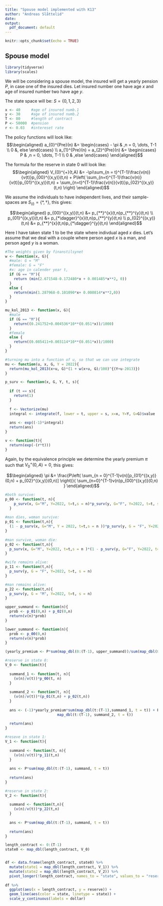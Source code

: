 ```yaml
---
title: "Spouse model implemented with K13"
author: "Andreas Slåttelid"
date: 
output:
  pdf_document: default
---
```


```r
knitr::opts_chunk$set(echo = TRUE)
```

## Spouse model

```r
library(tidyverse)
library(scales)
```

We will be considering a spouse model, the insured will get a yearly pension $P$, in case one of the insured dies. Let insured number one have age $x$ and age of insured number two have age $y$.

The state space will be: $S = \{0,1,2,3\}$

```r
x <- 40     #age of insured numb.1
y <- 30     #age of insured numb.2
T <- 80     #length of contract
P <- 50000  #pension
r <- 0.03   #intereset rate
```

The policy functions will look like: $$\begin{aligned}
a_{0}^{Pre}(n) &= \begin{cases}
- \pi  & ,n = 0, \dots, T-1 \\
0 &, else
\end{cases} \\ 
a_{1}^{Pre}(n) = a_{2}^{Pre}(n)  &= \begin{cases}
P  & ,n = 0, \dots, T-1 \\
0  & ,else
\end{cases}
\end{aligned}$$

The formula for the reserve in state $0$ will look like: $$\begin{aligned}
V_{0}^{+}(t,A) &= 
-\pi\sum_{n = t}^{T-1}\frac{v(n)}{v(t)}p_{00}^{(x,y)}(t,n)
+ P\left(
\sum_{n=t}^{T-1}\frac{v(n)}{v(t)}p_{01}^{(x,y)}(t,n) + \sum_{n=t}^{T-1}\frac{v(n)}{v(t)}p_{02}^{(x,y)}(t,n)
\right)
\end{aligned}$$

We assume the individuals to have independent lives, and their sample-spaces are $S_{(i)} = \{*, \dagger\}$, this gives:

$$\begin{aligned}
p_{00}^{(x,y)}(t,n) &= p_{**}^{x}(t,n)p_{**}^{y}(t,n) \\ 
p_{01}^{(x,y)}(t,n) &= p_{*\dagger}^{x}(t,n)p_{**}^{y}(t,n) \\ 
p_{02}^{(x,y)}(t,n) &= p_{**}^{x}(t,n)p_{*\dagger}^{y}(t,n)
\end{aligned}$$

Here I have taken state $1$ to be the state where indivdual aged $x$ dies. Let's assume that we deal with a couple where person aged $x$ is a man, and person aged $y$ is a woman. \newpage

```r
#The weights given by finanstilsynet
w <- function(x, G){
  #male: G = "M"
  #female: G = "F"
  #x: age in calender year t,
  if (G == "M"){
    return (min(2.671548-0.172480*x + 0.001485*x**2, 0))
  } 
  else {
    return(min(1.287968-0.101090*x+ 0.000814*x**2,0))
  }
}

mu_kol_2013 <- function(x, G){
  #male
  if (G == "M"){
    return((0.241752+0.004536*10**(0.051*x))/1000)
  }
  #female
  else {
    return((0.085411+0.003114*10**(0.051*x))/1000)
  }
} 

#turning mu into a function of u, so that we can use integrate 
mu <- function(u, x, G, Y = 2022){
  return(mu_kol_2013(x+u, G)*(1 + w(x+u, G)/100)^{(Y+u-2013)})
}

p_surv <- function(x, G, Y, t, s){
  
  if (t == s){
    return(1)
  }
  
  f <- Vectorize(mu)
  integral <- integrate(f, lower = t, upper = s, x=x, Y=Y, G=G)$value
  
  ans <- exp((-1)*integral)
  return(ans)
}

v <- function(t){
  return(exp(-(r*t)))
}
```

Again, by the equivalence principle we determine the yearly premium $\pi$ such that $V_{0}^{+}(0,A) = 0$, this gives:

$$\begin{aligned}
\pi &= \frac{P\left(
\sum_{n = 0}^{T-1}v(n)[p_{01}^{(x,y)}(0,n) + p_{02}^{(x,y)}(0,n)]
\right)}{
\sum_{n=0}^{T-1}v(n)p_{00}^{(x,y)}(0,n)
}
\end{aligned}$$

\newpage

```r
#both survive:
p_00 <- function(t, n){
    p_surv(x, G="M", Y=2022, t=t,s = n)*p_surv(y, G="F", Y=2022, t=t, s=n)
  }
  
#man dies, woman survive:
p_01 <- function(t,n){
  (1 - p_surv(x, G="M", Y = 2022, t=t,s = n ))*p_surv(y, G = "F", Y=2022, t=t, s = n)
}
  
#man survive, woman die:
p_02 <- function(t,n){
  p_surv(x, G="M", Y=2022, t=t,s = n )*(1 - p_surv(y, G="F", Y=2022, t=t, s = n))
}

#wife remains alive:
p_11 <- function(t,n){
  p_surv(y, G = "F", Y=2022, t=t, s = n)
} 

#man remains alive: 
p_22 <- function(t,n){
  p_surv(y, G = "M", Y=2022, t=t, s = n)
}
```

```r
upper_summand <- function(n){
  prob <- p_01(0,n) + p_02(0,n)
  return(v(n)*prob)
}

lower_summand <- function(n){
  prob <- p_00(0,n)
  return(v(n)*prob)
}

(yearly_premium <- P*sum(map_dbl(0:(T-1), upper_summand))/sum(map_dbl(0:(T-1), lower_summand)))
```

\newpage

```r
#reserve in state 0:
V_0 <- function(t){
  
  summand_1 <- function(t, n){
    (v(n)/v(t))*p_00(t, n)
  }
  
  summand_2 <- function(t, n){
    (v(n)/v(t))*(p_01(t,n) + p_02(t,n))
  }
  
  ans <- (-1)*yearly_premium*sum(map_dbl(t:(T-1),summand_1, t = t)) + P*sum(
                        map_dbl(t:(T-1), summand_2, t = t))
  
  return(ans)
}

#reseve in state 1: 
V_1 <- function(t){
  
  summand <- function(t, n){
    (v(n)/v(t))*p_11(t,n)
  }
  
  ans <- P*sum(map_dbl(t:(T-1), summand, t = t))
  
  return(ans)
}

#reserve in state 2: 
V_2 <- function(t){
  
  summand <- function(t,n){
    (v(n)/v(t))*p_22(t,n)
  }
  
  ans <- P*sum(map_dbl(t:(T-1), summand, t = t))
  
  return(ans)
}
```
\newpage
```r
length_contract <- 0:(T-1)
state0 <- map_dbl(length_contract, V_0)


df <- data.frame(length_contract, state0) %>% 
  mutate(state1 = map_dbl(length_contract, V_1)) %>% 
  mutate(state2 = map_dbl(length_contract, V_2)) %>% 
  pivot_longer(!length_contract, names_to = "state", values_to = "reserve")
  
df %>%
  ggplot(aes(x = length_contract, y = reserve)) +
  geom_line(aes(color = state, linetype = state)) +
  scale_y_continuous(labels = dollar) 
```
